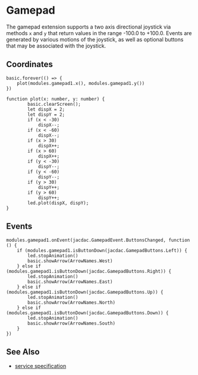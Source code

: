 # Gamepad

The gamepad extension supports a two axis directional joystick
via methods `x` and `y` that return values in the range -100.0 to +100.0.
Events are generated by various motions of the joystick, as well
as optional buttons that may be associated with the joystick.

## Coordinates

```blocks
basic.forever(() => {
    plot(modules.gamepad1.x(), modules.gamepad1.y())
})

function plot(x: number, y: number) {
        basic.clearScreen();
        let dispX = 2;
        let dispY = 2;
        if (x < -30)
            dispX--;
        if (x < -60)
            dispX--;
        if (x > 30)
            dispX++;
        if (x > 60)
            dispX++;
        if (y < -30)
            dispY--;
        if (y < -60)
            dispY--;
        if (y > 30)
            dispY++;
        if (y > 60)
            dispY++;
        led.plot(dispX, dispY);
}

```

## Events

```blocks
modules.gamepad1.onEvent(jacdac.GamepadEvent.ButtonsChanged, function () {
    if (modules.gamepad1.isButtonDown(jacdac.GamepadButtons.Left)) {
        led.stopAnimation()
        basic.showArrow(ArrowNames.West)
    } else if (modules.gamepad1.isButtonDown(jacdac.GamepadButtons.Right)) {
        led.stopAnimation()
        basic.showArrow(ArrowNames.East)
    } else if (modules.gamepad1.isButtonDown(jacdac.GamepadButtons.Up)) {
        led.stopAnimation()
        basic.showArrow(ArrowNames.North)
    } else if (modules.gamepad1.isButtonDown(jacdac.GamepadButtons.Down)) {
        led.stopAnimation()
        basic.showArrow(ArrowNames.South)
    }
})
```

## See Also

-   [service specification](/services/gamepad/)
